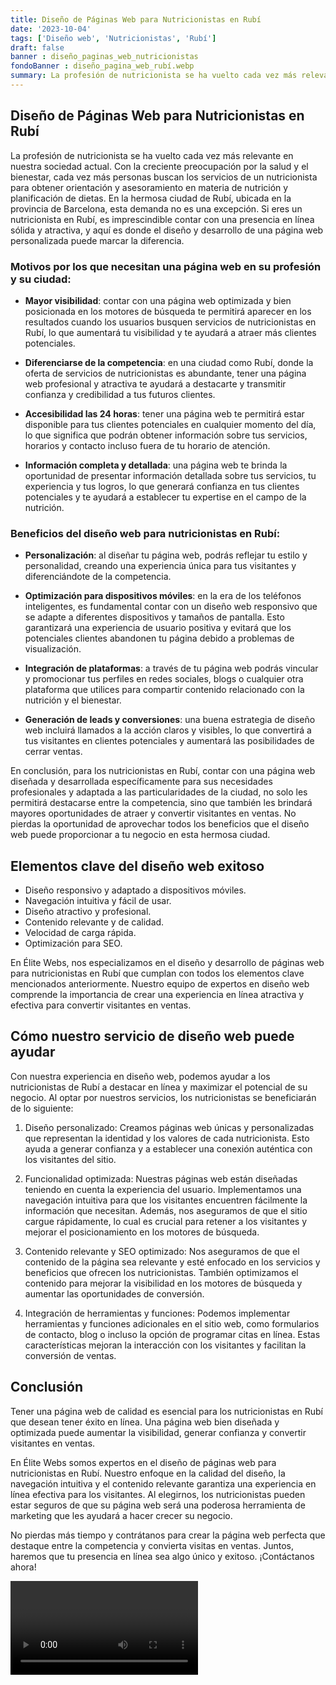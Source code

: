 ```yaml
---
title: Diseño de Páginas Web para Nutricionistas en Rubí
date: '2023-10-04'
tags: ['Diseño web', 'Nutricionistas', 'Rubí']
draft: false
banner : diseño_paginas_web_nutricionistas
fondoBanner : diseño_pagina_web_rubí.webp
summary: La profesión de nutricionista se ha vuelto cada vez más relevante en nuestra sociedad actual. Con la creciente preocupación por la salud y el bienestar, cada vez más personas buscan los servicios de un nutricionista para obtener orientación y asesoramiento en materia de nutrición y planificación de dietas. En la hermosa ciudad de Rubí, ubicada en la provincia de Barcelona, esta demanda no es una excepción. Si eres un nutricionista en Rubí, es imprescindible contar con una presencia en línea sólida y atractiva, y aquí es donde el diseño y desarrollo de una página web personalizada puede marcar la diferencia.
---
```


## Diseño de Páginas Web para Nutricionistas en Rubí

La profesión de nutricionista se ha vuelto cada vez más relevante en nuestra sociedad actual. Con la creciente preocupación por la salud y el bienestar, cada vez más personas buscan los servicios de un nutricionista para obtener orientación y asesoramiento en materia de nutrición y planificación de dietas. En la hermosa ciudad de Rubí, ubicada en la provincia de Barcelona, esta demanda no es una excepción. Si eres un nutricionista en Rubí, es imprescindible contar con una presencia en línea sólida y atractiva, y aquí es donde el diseño y desarrollo de una página web personalizada puede marcar la diferencia.

### Motivos por los que necesitan una página web en su profesión y su ciudad:

- **Mayor visibilidad**: contar con una página web optimizada y bien posicionada en los motores de búsqueda te permitirá aparecer en los resultados cuando los usuarios busquen servicios de nutricionistas en Rubí, lo que aumentará tu visibilidad y te ayudará a atraer más clientes potenciales.

- **Diferenciarse de la competencia**: en una ciudad como Rubí, donde la oferta de servicios de nutricionistas es abundante, tener una página web profesional y atractiva te ayudará a destacarte y transmitir confianza y credibilidad a tus futuros clientes.

- **Accesibilidad las 24 horas**: tener una página web te permitirá estar disponible para tus clientes potenciales en cualquier momento del día, lo que significa que podrán obtener información sobre tus servicios, horarios y contacto incluso fuera de tu horario de atención.

- **Información completa y detallada**: una página web te brinda la oportunidad de presentar información detallada sobre tus servicios, tu experiencia y tus logros, lo que generará confianza en tus clientes potenciales y te ayudará a establecer tu expertise en el campo de la nutrición.

### Beneficios del diseño web para nutricionistas en Rubí:

- **Personalización**: al diseñar tu página web, podrás reflejar tu estilo y personalidad, creando una experiencia única para tus visitantes y diferenciándote de la competencia.

- **Optimización para dispositivos móviles**: en la era de los teléfonos inteligentes, es fundamental contar con un diseño web responsivo que se adapte a diferentes dispositivos y tamaños de pantalla. Esto garantizará una experiencia de usuario positiva y evitará que los potenciales clientes abandonen tu página debido a problemas de visualización.

- **Integración de plataformas**: a través de tu página web podrás vincular y promocionar tus perfiles en redes sociales, blogs o cualquier otra plataforma que utilices para compartir contenido relacionado con la nutrición y el bienestar.

- **Generación de leads y conversiones**: una buena estrategia de diseño web incluirá llamados a la acción claros y visibles, lo que convertirá a tus visitantes en clientes potenciales y aumentará las posibilidades de cerrar ventas.

En conclusión, para los nutricionistas en Rubí, contar con una página web diseñada y desarrollada específicamente para sus necesidades profesionales y adaptada a las particularidades de la ciudad, no solo les permitirá destacarse entre la competencia, sino que también les brindará mayores oportunidades de atraer y convertir visitantes en ventas. No pierdas la oportunidad de aprovechar todos los beneficios que el diseño web puede proporcionar a tu negocio en esta hermosa ciudad.

<GifSeo />

<Cta />

## Elementos clave del diseño web exitoso

- Diseño responsivo y adaptado a dispositivos móviles.
- Navegación intuitiva y fácil de usar.
- Diseño atractivo y profesional.
- Contenido relevante y de calidad.
- Velocidad de carga rápida.
- Optimización para SEO.

En Élite Webs, nos especializamos en el diseño y desarrollo de páginas web para nutricionistas en Rubí que cumplan con todos los elementos clave mencionados anteriormente. Nuestro equipo de expertos en diseño web comprende la importancia de crear una experiencia en línea atractiva y efectiva para convertir visitantes en ventas.

## Cómo nuestro servicio de diseño web puede ayudar

Con nuestra experiencia en diseño web, podemos ayudar a los nutricionistas de Rubí a destacar en línea y maximizar el potencial de su negocio. Al optar por nuestros servicios, los nutricionistas se beneficiarán de lo siguiente:

1. Diseño personalizado: Creamos páginas web únicas y personalizadas que representan la identidad y los valores de cada nutricionista. Esto ayuda a generar confianza y a establecer una conexión auténtica con los visitantes del sitio.

2. Funcionalidad optimizada: Nuestras páginas web están diseñadas teniendo en cuenta la experiencia del usuario. Implementamos una navegación intuitiva para que los visitantes encuentren fácilmente la información que necesitan. Además, nos aseguramos de que el sitio cargue rápidamente, lo cual es crucial para retener a los visitantes y mejorar el posicionamiento en los motores de búsqueda.

3. Contenido relevante y SEO optimizado: Nos aseguramos de que el contenido de la página sea relevante y esté enfocado en los servicios y beneficios que ofrecen los nutricionistas. También optimizamos el contenido para mejorar la visibilidad en los motores de búsqueda y aumentar las oportunidades de conversión.

4. Integración de herramientas y funciones: Podemos implementar herramientas y funciones adicionales en el sitio web, como formularios de contacto, blog o incluso la opción de programar citas en línea. Estas características mejoran la interacción con los visitantes y facilitan la conversión de ventas.

## Conclusión

Tener una página web de calidad es esencial para los nutricionistas en Rubí que desean tener éxito en línea. Una página web bien diseñada y optimizada puede aumentar la visibilidad, generar confianza y convertir visitantes en ventas.

En Élite Webs somos expertos en el diseño de páginas web para nutricionistas en Rubí. Nuestro enfoque en la calidad del diseño, la navegación intuitiva y el contenido relevante garantiza una experiencia en línea efectiva para los visitantes. Al elegirnos, los nutricionistas pueden estar seguros de que su página web será una poderosa herramienta de marketing que les ayudará a hacer crecer su negocio.

No pierdas más tiempo y contrátanos para crear la página web perfecta que destaque entre la competencia y convierta visitas en ventas. Juntos, haremos que tu presencia en línea sea algo único y exitoso. ¡Contáctanos ahora!

<Video />

<CtaBot job='Nutricionistas' city='Rubí'/>

<Gmaps query='Rubí+españa+maps' />